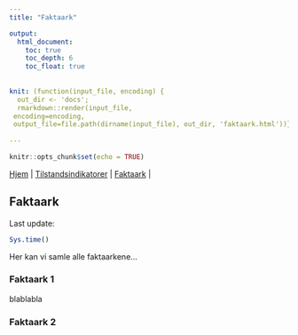 ```yaml
---
title: "Faktaark"

output:
  html_document:
    toc: true
    toc_depth: 6
    toc_float: true
    
    
knit: (function(input_file, encoding) {
  out_dir <- 'docs';
  rmarkdown::render(input_file,
 encoding=encoding,
 output_file=file.path(dirname(input_file), out_dir, 'faktaark.html'))})
 
---
```


```r
knitr::opts_chunk$set(echo = TRUE)
```



[Hjem](https://anders-kolstad.github.io/IBECA) | 
[Tilstandsindikatorer](https://anders-kolstad.github.io/IBECA/fjell) |
[Faktaark](https://anders-kolstad.github.io/IBECA/faktaark) |


## Faktaark

Last update:
```r
Sys.time()
```

Her kan vi samle alle faktaarkene...


### Faktaark 1

blablabla


### Faktaark 2
